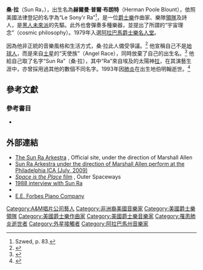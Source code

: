 {{Infobox musical artist
|name            = Sun Ra
|image           = Sun Ra (1973 publicity photo - Impulse ABC Dunhill).jpg
|caption         = 
|background      = non_vocal_instrumentalist
|birth_name      = Herman Poole Blount
|alias           = Sun Ra, Le Sony'r Ra
|birth_date      = {{birth date|1914|5|22}}
|death_date      = {{death date and age|1993|5|30|1914|5|22}}
|origin          =     美國[[阿拉巴馬州|阿拉巴馬州]][[伯明翰_(亚拉巴马州)|伯明翰]]
|instrument      =     鋼琴、管風琴、電子琴、[[Minimoog|Minimoog]]、[[鋼片琴|鋼片琴]]、[[打擊樂器|打擊樂器]]
|genre           = [[先鋒爵士|先鋒爵士]]、[[硬波普|硬波普]]、[[搖擺樂|搖擺樂]]、[[自由爵士|自由爵士]]、[[嘟·喔普|嘟·喔普]]、[[融合爵士|融合爵士]]、[[電子音樂|電子音樂]]、[[實驗音樂|實驗音樂]] 
|occupation      =  領隊、作曲家、詩人
|years_active    = 1934–1993
|label           =  {{tsl|en|El Saturn Records||El Saturn Records}}、Thoth Intergalactic、{{tsl|en|Impulse! Records||Impulse!}}、{{tsl|en|MPS Records||MPS}}、{{tsl|en|ESP-Disk||ESP-Disk}}、{{tsl|en|Black Saint/Soul Note||Black Saint}}、[[A&M唱片|A&M]]、{{tsl|en|Leo Records||Leo}}、{{tsl|en|Rounder Records||Rounder}}
|associated_acts = Arkestra
}}
'''桑·拉'''（Sun Ra，{{bd|1914年|5月22日|1993年|5月30日|}}），出生名為'''赫爾曼·普爾·布朗特'''（Herman Poole Blount），依照美國法律登記的名字為“Le Sony'r Ra”<ref>Szwed, p. 83.</ref>，是一位[[爵士樂|爵士樂]]作曲家、樂隊[[領隊|領隊]]及詩人，是[[黑人未來派|黑人未來派]]的先驅。此外也會彈奏多種樂器，並提出了所謂的“宇宙理念”（cosmic philosophy）。1979年入選[[阿拉巴馬爵士樂名人堂|阿拉巴馬爵士樂名人堂]]。

因為他非正統的音樂風格和生活方式，桑·拉此人備受爭議。<ref>{{cite web |last=Yanow |first=Scott |url=http://www.allmusic.com/artist/sun-ra-mn0000924232 |title=Sun Ra - Music Biography, Credits and Discography |publisher=AllMusic |accessdate=2013-05-20 |archive-date=2013-05-29 |archive-url=https://web.archive.org/web/20130529034743/http://www.allmusic.com/artist/sun-ra-mn0000924232 |dead-url=no }}</ref> 他宣稱自己不是[[地球人|地球人]]，而是來自[[土星|土星]]的“天使族”（Angel Race），同時放棄了自己的出生名。<ref>{{cite web|url=http://www.npr.org/templates/story/story.php?storyId=15774733|title=Sun Ra: 'Cosmic Swing'|accessdate=2008-06-01|last=Wilson|first=Nancy|author2=et al.|work=[[全国公共广播电台|全国公共广播电台]] Jazz Profiles|format=radio|publisher=[[全国公共广播电台|全国公共广播电台]]|archive-date=2008-12-07|archive-url=https://web.archive.org/web/20081207124130/http://www.npr.org/templates/story/story.php?storyId=15774733|dead-url=no}}</ref> 他給自己取了名字“Sun Ra”（桑·拉），其中“Ra”來自埃及的太陽神[[拉_(埃及神祇)|拉]]，在其演藝生涯中，亦曾採用過其他的數個不同名字。1993年因[[肺炎|肺炎]]在出生地伯明翰逝世。<ref name=watrous>{{cite news|first=Peter|last=Watrous|title=Sun Ra, 79, Versatile Jazz Artist; A Pioneer With a Surrealist Bent|url=http://query.nytimes.com/gst/fullpage.html?res=9F0CE0DE1131F932A05756C0A965958260|work=[[纽约时报|纽约时报]]|publisher=[[紐約時報公司|紐約時報公司]]|date=1993-05-31|accessdate=2008-06-01|archive-date=2008-12-07|archive-url=https://web.archive.org/web/20081207201528/http://query.nytimes.com/gst/fullpage.html?res=9F0CE0DE1131F932A05756C0A965958260|dead-url=no}}</ref>

==參考文獻==
{{Reflist|colwidth=35em}}

===參考書目===
*{{cite book|last=Szwed|first=John F.|title=Space Is the Place: The Lives and Times of Sun Ra|url=https://archive.org/details/spaceisplacelive00szwe|date=August 21, 1998|publisher=[[Da_Capo_Press|Da Capo Press]]|isbn=978-0-306-80855-5}}

==外部連結==
*[http://www.thesunraarkestra.com/ The Sun Ra Arkestra] {{Wayback|url=http://www.thesunraarkestra.com/ |date=20121228175222 }}, Official site, under the direction of Marshall Allen
*[https://web.archive.org/web/20140111142231/http://vimeo.com/8273649 Sun Ra Arkestra under the direction of Marshall Allen perform at the Philadelphia ICA (July, 2009)]
*[http://outerspacewaysinc.com ''Space is the Place'' film] {{Wayback|url=http://outerspacewaysinc.com/ |date=20200220091138 }}, Outer Spaceways
*[https://web.archive.org/web/20160116094825/http://www.plonsey.com/beanbenders/SUNRA-interview.html 1988 interview with Sun Ra]
*{{Find a Grave|2682}}
*[http://antiquepianoshop.com/online-museum/forbes-e-e/ E.E. Forbes Piano Company] {{Wayback|url=http://antiquepianoshop.com/online-museum/forbes-e-e/ |date=20140326132107 }}

{{Authority control}}
{{DEFAULTSORT:sun ra}}
[[Category:A&M唱片公司藝人|Category:A&M唱片公司藝人]]
[[Category:非洲裔美國音樂家|Category:非洲裔美國音樂家]]
[[Category:美國爵士樂領隊|Category:美國爵士樂領隊]]
[[Category:美國爵士樂作曲家|Category:美國爵士樂作曲家]]
[[Category:美國爵士樂音樂家|Category:美國爵士樂音樂家]]
[[Category:罹患肺炎逝世者|Category:罹患肺炎逝世者]]
[[Category:外星接觸者|Category:外星接觸者]]
[[Category:阿拉巴馬州音樂家|Category:阿拉巴馬州音樂家]]